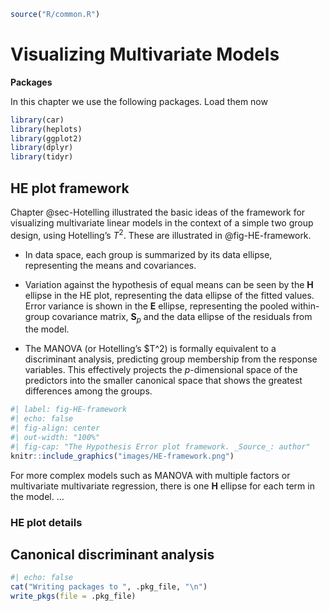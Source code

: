 ```r
source("R/common.R")
```


# Visualizing Multivariate Models

**Packages**

In this chapter we use the following packages. Load them now
```r
library(car)
library(heplots)
library(ggplot2)
library(dplyr)
library(tidyr)
```

## HE plot framework

Chapter @sec-Hotelling illustrated the basic ideas of the framework for visualizing multivariate
linear models in the context of a simple two group design, using Hotelling's $T^2$.  These are illustrated in @fig-HE-framework.

* In data space, each group is summarized by its data ellipse, representing the means and covariances.

* Variation against the hypothesis of equal means can be seen by the $\mathbf{H}$ ellipse in the HE plot, representing the data ellipse of the fitted values. Error variance is shown in the $\mathbf{E}$ ellipse,
representing the pooled within-group covariance matrix, $\mathbf{S}_p$ and the data ellipse of the residuals from the model.

* The MANOVA (or Hotelling's $T^2) is formally equivalent to a discriminant analysis, predicting
group membership from the response variables. This effectively projects the $p$-dimensional
space of the predictors into the smaller canonical space that shows the greatest differences among
the groups.

```r
#| label: fig-HE-framework
#| echo: false
#| fig-align: center
#| out-width: "100%"
#| fig-cap: "The Hypothesis Error plot framework. _Source_: author"
knitr::include_graphics("images/HE-framework.png")
```

For more complex models such as MANOVA with multiple factors or multivariate multivariate regression,
there is one $\mathbf{H}$ ellipse for each term in the model. ...

### HE plot details


## Canonical discriminant analysis

```r
#| echo: false
cat("Writing packages to ", .pkg_file, "\n")
write_pkgs(file = .pkg_file)
```
